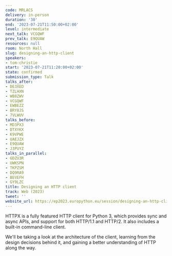 ```yaml
---
code: MRLACS
delivery: in-person
duration: '30'
end: '2023-07-21T11:50:00+02:00'
level: intermediate
next_talk: VCGQWF
prev_talk: E9QUAW
resources: null
room: North Hall
slug: designing-an-http-client
speakers:
- tom-christie
start: '2023-07-21T11:20:00+02:00'
state: confirmed
submission_type: Talk
talks_after:
- DE3XED
- TZLHXN
- WB8ZWV
- VCGQWF
- EWBEZZ
- BRY8JS
- 7VLWUV
talks_before:
- MD3PX3
- DTXYKX
- K9VPWE
- UAEJZX
- E9QUAW
- J3PUYZ
talks_in_parallel:
- GDZU3R
- UWKSPN
- TKPZSM
- DQ9RA9
- BEVEFH
- GY9LZC
title: Designing an HTTP client
track: Web (2023)
tweet: ''
website_url: https://ep2023.europython.eu/session/designing-an-http-client
---
```


HTTPX is a fully featured HTTP client for Python 3, which provides sync and async APIs, and support for both HTTP/1.1 and HTTP/2. It also includes a built-in command-line client.

We'll be taking a look at the architecture of the client, learning from the design decisions behind it, and gaining a better understanding of HTTP along the way.
